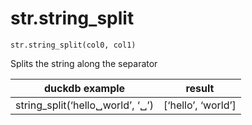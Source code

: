# str.string_split { #duckops.str.string_split }

`str.string_split(col0, col1)`

Splits the string along the separator

| duckdb example | result |
| -------------- | ------ |
| string_split('hello␣world', '␣') | ['hello', 'world'] |
